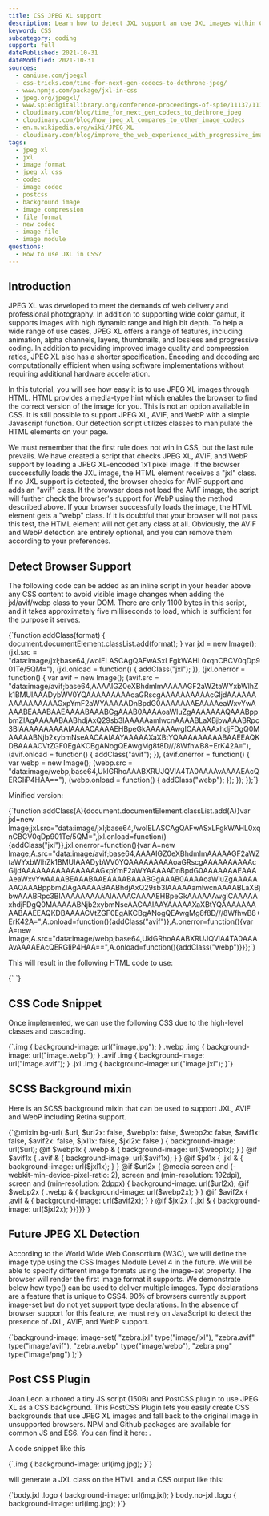 ```yaml
---
title: CSS JPEG XL support
description: Learn how to detect JXL support an use JXL images within CSS, like for background images.
keyword: CSS
subcategory: coding
support: full
datePublished: 2021-10-31
dateModified: 2021-10-31
sources:
  - caniuse.com/jpegxl
  - css-tricks.com/time-for-next-gen-codecs-to-dethrone-jpeg/
  - www.npmjs.com/package/jxl-in-css
  - jpeg.org/jpegxl/
  - www.spiedigitallibrary.org/conference-proceedings-of-spie/11137/111370K/JPEG-XL-next-generation-image-compression-architecture-and-coding-tools/10.1117/12.2529237.full?SSO=1
  - cloudinary.com/blog/time_for_next_gen_codecs_to_dethrone_jpeg
  - cloudinary.com/blog/how_jpeg_xl_compares_to_other_image_codecs
  - en.m.wikipedia.org/wiki/JPEG_XL
  - cloudinary.com/blog/improve_the_web_experience_with_progressive_image_decoding
tags:
  - jpeg xl
  - jxl
  - image format
  - jpeg xl css
  - codec
  - image codec
  - postcss
  - background image
  - image compression
  - file format
  - new codec
  - image file
  - image module
questions:
  - How to use JXL in CSS?
---
```


## Introduction

JPEG XL was developed to meet the demands of web delivery and professional photography. In addition to supporting wide color gamut, it supports images with high dynamic range and high bit depth. To help a wide range of use cases, JPEG XL offers a range of features, including animation, alpha channels, layers, thumbnails, and lossless and progressive coding. In addition to providing improved image quality and compression ratios, JPEG XL also has a shorter specification. Encoding and decoding are computationally efficient when using software implementations without requiring additional hardware acceleration.

In this tutorial, you will see how easy it is to use JPEG XL images through HTML. HTML provides a media-type hint which enables the browser to find the correct version of the image for you. This is not an option available in CSS. It is still possible to support JPEG XL, AVIF, and WebP with a simple Javascript function. Our detection script utilizes classes to manipulate the HTML elements on your page.

We must remember that the first rule does not win in CSS, but the last rule prevails. We have created a script that checks JPEG XL, AVIF, and WebP support by loading a JPEG XL-encoded 1x1 pixel image. If the browser successfully loads the JXL image, the HTML element receives a "jxl" class. If no JXL support is detected, the browser checks for AVIF support and adds an "avif" class. If the browser does not load the AVIF image, the script will further check the browser's support for WebP using the method described above. If your browser successfully loads the image, the HTML element gets a "webp" class. If it is doubtful that your browser will not pass this test, the HTML element will not get any class at all. Obviously, the AVIF and WebP detection are entirely optional, and you can remove them according to your preferences.

## Detect Browser Support

The following code can be added as an inline script in your header above any CSS content to avoid visible image changes when adding the jxl/avif/webp class to your DOM. There are only 1100 bytes in this script, and it takes approximately five milliseconds to load, which is sufficient for the purpose it serves.

<Syntax language="javascript">
  {`function addClass(format) {
    document.documentElement.classList.add(format);
}
var jxl = new Image();
(jxl.src =
    "data:image/jxl;base64,/woIELASCAgQAFwASxLFgkWAHL0xqnCBCV0qDp901Te/5QM="),
(jxl.onload = function() {
    addClass("jxl");
}),
(jxl.onerror = function() {
    var avif = new Image();
    (avif.src =
        "data:image/avif;base64,AAAAIGZ0eXBhdmlmAAAAAGF2aWZtaWYxbWlhZk1BMUIAAADybWV0YQAAAAAAAAAoaGRscgAAAAAAAAAAcGljdAAAAAAAAAAAAAAAAGxpYmF2aWYAAAAADnBpdG0AAAAAAAEAAAAeaWxvYwAAAABEAAABAAEAAAABAAABGgAAAB0AAAAoaWluZgAAAAAAAQAAABppbmZlAgAAAAABAABhdjAxQ29sb3IAAAAAamlwcnAAAABLaXBjbwAAABRpc3BlAAAAAAAAAAIAAAACAAAAEHBpeGkAAAAAAwgICAAAAAxhdjFDgQ0MAAAAABNjb2xybmNseAACAAIAAYAAAAAXaXBtYQAAAAAAAAABAAEEAQKDBAAAACVtZGF0EgAKCBgANogQEAwgMg8f8D///8WfhwB8+ErK42A="),
    (avif.onload = function() {
        addClass("avif");
    }),
    (avif.onerror = function() {
        var webp = new Image();
        (webp.src =
            "data:image/webp;base64,UklGRhoAAABXRUJQVlA4TA0AAAAvAAAAEAcQERGIiP4HAA=="),
        (webp.onload = function() {
            addClass("webp");
        });
    });
});`}
</Syntax>

Minified version:

<Syntax language="javascript">
  {`function addClass(A){document.documentElement.classList.add(A)}var jxl=new Image;jxl.src="data:image/jxl;base64,/woIELASCAgQAFwASxLFgkWAHL0xqnCBCV0qDp901Te/5QM=",jxl.onload=function(){addClass("jxl")},jxl.onerror=function(){var A=new Image;A.src="data:image/avif;base64,AAAAIGZ0eXBhdmlmAAAAAGF2aWZtaWYxbWlhZk1BMUIAAADybWV0YQAAAAAAAAAoaGRscgAAAAAAAAAAcGljdAAAAAAAAAAAAAAAAGxpYmF2aWYAAAAADnBpdG0AAAAAAAEAAAAeaWxvYwAAAABEAAABAAEAAAABAAABGgAAAB0AAAAoaWluZgAAAAAAAQAAABppbmZlAgAAAAABAABhdjAxQ29sb3IAAAAAamlwcnAAAABLaXBjbwAAABRpc3BlAAAAAAAAAAIAAAACAAAAEHBpeGkAAAAAAwgICAAAAAxhdjFDgQ0MAAAAABNjb2xybmNseAACAAIAAYAAAAAXaXBtYQAAAAAAAAABAAEEAQKDBAAAACVtZGF0EgAKCBgANogQEAwgMg8f8D///8WfhwB8+ErK42A=",A.onload=function(){addClass("avif")},A.onerror=function(){var A=new Image;A.src="data:image/webp;base64,UklGRhoAAABXRUJQVlA4TA0AAAAvAAAAEAcQERGIiP4HAA==",A.onload=function(){addClass("webp")}}};`}
</Syntax>

This will result in the following HTML code to use:

<Syntax language="html">
  {`<html></html> <!-- no class at all, you have to use jpg (oh god)-->
<html class="webp"></html> <!-- you can use webp -->
<html class="avif"></html> <!-- you can use avif -->
<html class="jxl"></html> <!-- you can use jxl (yeah!) -->`}
</Syntax>

## CSS Code Snippet

Once implemented, we can use the following CSS due to the high-level classes and cascading.

<Syntax language="css">
  {`.img {
  background-image: url("image.jpg");
}
.webp .img {
  background-image: url("image.webp");
}
.avif .img {
  background-image: url("image.avif");
}
.jxl .img {
  background-image: url("image.jxl");
}`}
</Syntax>

## SCSS Background mixin

Here is an SCSS background mixin that can be used to support JXL, AVIF and WebP including Retina support.

<Syntax language="scss">
  {`@mixin bg-url(
  $url,
  $url2x: false,
  $webp1x: false,
  $webp2x: false,
  $avif1x: false,
  $avif2x: false,
  $jxl1x: false,
  $jxl2x: false
) {
  background-image: url($url);
  @if $webp1x {
    .webp & {
      background-image: url($webp1x);
    }
  }
  @if $avif1x {
    .avif & {
      background-image: url($avif1x);
    }
  }
  @if $jxl1x {
    .jxl & {
      background-image: url($jxl1x);
    }
  }
@if $url2x {
    @media screen and (-webkit-min-device-pixel-ratio: 2),
      screen and (min-resolution: 192dpi),
      screen and (min-resolution: 2dppx) {
      background-image: url($url2x);
@if $webp2x {
        .webp & {
          background-image: url($webp2x);
}
}
@if $avif2x {
        .avif & {
          background-image: url($avif2x);
}
}
@if $jxl2x {
        .jxl & {
          background-image: url($jxl2x);
}}}}}`}
</Syntax>

## Future JPEG XL Detection

According to the World Wide Web Consortium (W3C), we will define the image type using the CSS Images Module Level 4 in the future. We will be able to specify different image formats using the image-set property. The browser will render the first image format it supports. We demonstrate below how type() can be used to deliver multiple images.
Type declarations are a feature that is unique to CSS4. 90% of browsers currently support image-set but do not yet support type declarations. In the absence of browser support for this feature, we must rely on JavaScript to detect the presence of JXL, AVIF, and WebP support.

<Syntax language="css">
  {`background-image:
  image-set(
    "zebra.jxl" type("image/jxl"),
    "zebra.avif" type("image/avif"),
    "zebra.webp" type("image/webp"),
    "zebra.png" type("image/png")
  );`}
</Syntax>

## Post CSS Plugin

Joan Leon authored a tiny JS script (150B) and PostCSS plugin to use JPEG XL as a CSS background. This PostCSS Plugin lets you easily create CSS backgrounds that use JPEG XL images and fall back to the original image in unsupported browsers. NPM and Github packages are available for common JS and ES6. You can find it here: <Link href="github.com/nucliweb/jxl-in-css" text="JXL in CSS PostCSS Plugin by Joan"/>.

A code snippet like this

<Syntax language="css">
  {`.img {
  background-image: url(img.jpg);
}`}
</Syntax>

will generate a JXL class on the HTML and a CSS output like this:

<Syntax language="css">
  {`body.jxl .logo {
  background-image: url(img.jxl);
}
body.no-jxl .logo {
  background-image: url(img.jpg);
}`}
</Syntax>
